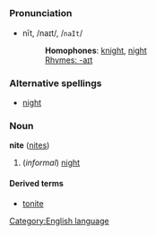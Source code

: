 =={{en}}==
[[Category:English language]]
===Pronunciation===
*nīt, /naɪt/, /<tt>naIt</tt>/
*:'''Homophones''': [[knight]], [[night]]
*:[[Rhymes:English:-aɪt|Rhymes: -aɪt]]

===Alternative spellings===
*[[night]]

===Noun===
'''nite''' ([[nites]])

#(''informal'') [[night]]

====Derived terms====
*[[tonite]]